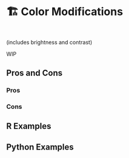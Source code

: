 # 🏗️ Color Modifications {#sec-image-colors}

::: {style="visibility: hidden; height: 0px;"}
## Color Modifications
:::

(includes brightness and contrast)

WIP

## Pros and Cons

### Pros

### Cons

## R Examples

## Python Examples

